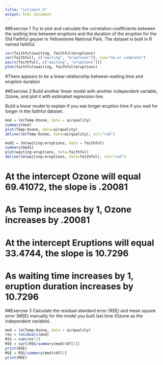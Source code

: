 ```yaml
---
title: "juliaent_5"
output: html_document
---
```


##Exercise 1
Try to plot and calculate the correlation coefficients between the waiting time between eruptions and the duration of the eruption for the Old Faithful geyser in Yellowstone National Park. The dataset is built in R named faithful.
```r
cor(faithful$waiting, faithful$eruptions)
cor(faithful[, c("waiting", "eruptions")], use="na.or.complete")
pairs(faithful[, c("waiting", "eruptions")])
plot(faithful$waiting, faithful$eruptions)
```
#There appears to be a linear relationship between waiting time and eruption duration


##Exercise 2
Build another linear model with another independent variable, Ozone, and plot it with estimated regression line.

Build a linear model to explain if you see longer eruption time if you wait for longer in the faithful dataset.
```r
mod = lm(Temp~Ozone, data = airquality)
summary(mod)
plot(Temp~Ozone, data=airquality)
abline(lm(Temp~Ozone, data=airquality), col="red")

mod1 = lm(waiting~eruptions, data = faithful)
summary(mod1)
plot(waiting~eruptions, data=faithful)
abline(lm(waiting~eruptions, data=faithful), col="red")
```
# At the intercept Ozone will equal 69.41072, the slope is .20081
# As Temp inceases by 1, Ozone increases by .20081
# At the intercept Eruptions will equal 33.4744, the slope is 10.7296
# As waiting time increases by 1, eruption duration increases by 10.7296


##Exercise 3
Calculate the residual standard error (RSE) and mean square error (MSE) manually for the model you built last time (Ozone as the independent variable).
```r
mod = lm(Temp~Ozone, data = airquality)
res = residuals(mod)
RSS = sum(res^2)
RSE = sqrt(RSS/summary(mod)$df[2])
print(RSE)
MSE = RSS/summary(mod)$df[2]
print(MSE)
```